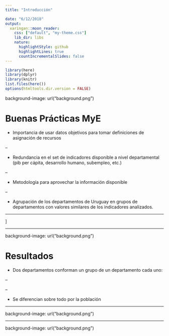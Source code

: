 ```yaml
---
title: "Introducción"

date: "6/12/2018"
output:
  xaringan::moon_reader:
    css: ["default", "my-theme.css"]
    lib_dir: libs
    nature:
      highlightStyle: github
      highlightLines: true
      countIncrementalSlides: false
---
```


```r
library(here)
library(dplyr)
library(knitr)
list.files(here())
options(htmltools.dir.version = FALSE)


```



background-image: url("background.png")


# Buenas Prácticas MyE


- Importancia de usar datos objetivos para tomar definiciones de asignación de recursos

--

- Redundancia en el set de indicadores disponible a nivel departamental (pib per cápita, desarrollo humano, subempleo, etc.)

--

- Metodología para aprovechar la información disponible

--

- Agrupación de los departamentos de Uruguay en grupos de departamentos con valores similares de los indicadores analizados.

---

]

---

background-image: url("background.png")

# Resultados

- Dos departamentos conforman un grupo de un departamento cada uno:

--


    
--

- Se diferencian sobre todo por la población

---

background-image: url("background.png")


---

background-image: url("background.png")






